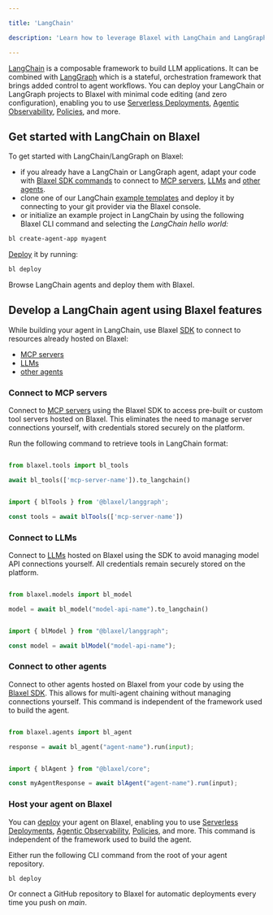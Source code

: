 ```yaml
---

title: 'LangChain'

description: 'Learn how to leverage Blaxel with LangChain and LangGraph.'

---
```


[LangChain](https://www.langchain.com/) is a composable framework to build LLM applications. It can be combined with [LangGraph](https://www.langchain.com/langgraph) which is a stateful, orchestration framework that brings added control to agent workflows. You can deploy your LangChain or LangGraph projects to Blaxel with minimal code editing (and zero configuration), enabling you to use [Serverless Deployments](../Infrastructure/Global-Inference-Network), [Agentic Observability](../Observability/Overview), [Policies](../Model-Governance/Policies), and more.

## Get started with LangChain on Blaxel

To get started with LangChain/LangGraph on Blaxel:

- if you already have a LangChain or LangGraph agent, adapt your code with [Blaxel SDK commands](../Agents/Develop-an-agent) to connect to [MCP servers](../Functions/Overview), [LLMs](../Models/Overview) and [other agents](../Agents/Overview).
- clone one of our LangChain [example templates](https://github.com/blaxel-ai/templates/tree/main) and deploy it by connecting to your git provider via the Blaxel console.
- or initialize an example project in LangChain by using the following Blaxel CLI command and selecting the *LangChain hello world:*

```bash
bl create-agent-app myagent
```

[Deploy](../Agents/Deploy-an-agent) it by running:

```bash
bl deploy
```

<Card title="Explore our template gallery" icon="up-right-from-square" href="https://github.com/blaxel-ai/templates/tree/main">
Browse LangChain agents and deploy them with Blaxel.
</Card>

## Develop a LangChain agent using Blaxel features

While building your agent in LangChain, use Blaxel [SDK](../sdk-reference/introduction) to connect to resources already hosted on Blaxel:

- [MCP servers](../Functions/Overview)
- [LLMs](../Models/Overview)
- [other agents](../Agents/Overview)

### Connect to MCP servers

Connect to [MCP servers](../Functions/Overview) using the Blaxel SDK to access pre-built or custom tool servers hosted on Blaxel. This eliminates the need to manage server connections yourself, with credentials stored securely on the platform.

Run the following command to retrieve tools in LangChain format:

<CodeGroup>

```python Python

from blaxel.tools import bl_tools

await bl_tools(['mcp-server-name']).to_langchain()

```

```typescript TypeScript

import { blTools } from '@blaxel/langgraph';

const tools = await blTools(['mcp-server-name'])

```

</CodeGroup>

### Connect to LLMs

Connect to [LLMs](../Models/Overview) hosted on Blaxel using the SDK to avoid managing model API connections yourself. All credentials remain securely stored on the platform.

<CodeGroup>

```python Python

from blaxel.models import bl_model

model = await bl_model("model-api-name").to_langchain()

```

```typescript TypeScript

import { blModel } from "@blaxel/langgraph";

const model = await blModel("model-api-name");

```

</CodeGroup>

### Connect to other agents

Connect to other agents hosted on Blaxel from your code by using the [Blaxel SDK](../sdk-reference/introduction). This allows for multi-agent chaining without managing connections yourself. This command is independent of the framework used to build the agent.

<CodeGroup>

```python Python

from blaxel.agents import bl_agent

response = await bl_agent("agent-name").run(input);

```

```typescript TypeScript

import { blAgent } from "@blaxel/core";

const myAgentResponse = await blAgent("agent-name").run(input);

```

</CodeGroup>

### Host your agent on Blaxel

You can [deploy](../Agents/Deploy-an-agent) your agent on Blaxel, enabling you to use [Serverless Deployments](../Infrastructure/Global-Inference-Network), [Agentic Observability](../Observability/Overview), [Policies](../Model-Governance/Policies), and more. This command is independent of the framework used to build the agent.

Either run the following CLI command from the root of your agent repository.

```bash
bl deploy
```

Or connect a GitHub repository to Blaxel for automatic deployments every time you push on *main*.